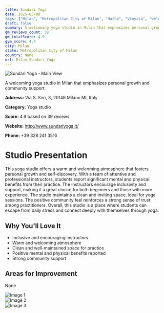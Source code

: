 ```yaml
---
title: Sundari Yoga
date: 2025-03-08
tags: ["Milan", "Metropolitan City of Milan", "Hatha", "Vinyasa", "welcoming", "community", "Milan"]  
draft: false
summary: A welcoming yoga studio in Milan that emphasizes personal growth and community support.
gm_reviews_count: 39
gm_totalScore: 4.9
gym_score: 4.4
city: Milan
state: Metropolitan City of Milan
country: None
url: Milan_Sundari_Yoga
---
```


<div className="aspect-[16/9] relative my-8">
  <img 
    src="https://lh5.googleusercontent.com/p/AF1QipN-2Kl31NGQ4gfs43moQ8GxkiEIDonx7we--65y=w1920-h1080-k-no"
    alt="Sundari Yoga - Main View"
    className="object-cover absolute inset-0 w-full h-full rounded-lg"
  />
</div>

A welcoming yoga studio in Milan that emphasizes personal growth and community support.

**Address:** Via S. Siro, 3, 20149 Milano MI, Italy

**Category:** Yoga studio

**Score:** 4.9 based on 39 reviews

**Website:** http://www.sundariyoga.it/

**Phone:** +39 328 241 3516

# Studio Presentation

This yoga studio offers a warm and welcoming atmosphere that fosters personal growth and self-discovery. With a team of attentive and professional instructors, students report significant mental and physical benefits from their practice. The instructors encourage inclusivity and support, making it a great choice for both beginners and those with more experience. The studio maintains a clean and inviting space, ideal for yoga sessions. The positive community feel reinforces a strong sense of trust among practitioners.
Overall, this studio is a place where students can escape from daily stress and connect deeply with themselves through yoga.

## Why You'll Love It

- Inclusive and encouraging instructors
- Warm and welcoming atmosphere
- Clean and well-maintained space for practice
- Positive mental and physical benefits reported
- Strong community support

## Areas for Improvement

None

<div className="grid grid-cols-1 xl:grid-cols-2 gap-4 my-8">
<div className="aspect-[4/3] relative"><img src="https://lh5.googleusercontent.com/p/AF1QipOlvf11lG4SxmM5_LmR3Uh0Ygj4zvDDkhQjGF-K=w1920-h1080-k-no" alt="Image 1" className="object-cover absolute inset-0 w-full h-full rounded-lg" /></div>
<div className="aspect-[4/3] relative"><img src="https://lh5.googleusercontent.com/p/AF1QipOu-niX9sZIbIXZU2xkN5juCOsk42cmmaPWZ0i_=w1920-h1080-k-no" alt="Image 2" className="object-cover absolute inset-0 w-full h-full rounded-lg" /></div>
<div className="aspect-[4/3] relative"><img src="https://streetviewpixels-pa.googleapis.com/v1/thumbnail?panoid=kqTA0pENXXvqCd3YFFyMGQ&cb_client=maps_sv.tactile.gps&w=203&h=100&yaw=267.17352&pitch=0&thumbfov=100" alt="Image 3" className="object-cover absolute inset-0 w-full h-full rounded-lg" /></div>
</div>